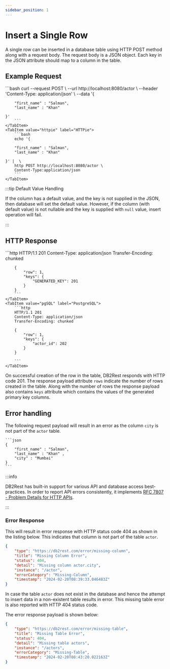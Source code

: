 ```yaml
---
sidebar_position: 1
---
```


# Insert a Single Row

A single row can be inserted in a database table using HTTP POST method along with a request body.
The request body is a JSON object. Each key in the JSON attribute should map to a column in the table.

## Example Request


<Tabs>
    <TabItem value="cURL" label="cURL" default>
        ```bash
        curl --request POST \
        --url http://localhost:8080/actor \
        --header 'Content-Type: application/json' \
        --data '{

        "first_name" : "Salman",
        "last_name" : "Khan"

    }'
        ```
    </TabItem>
    <TabItem value="httpie" label="HTTPie">
        ```bash
        echo '{

        "first_name" : "Salman",
        "last_name" : "Khan"

    }' |  \
        http POST http://localhost:8080/actor \
        Content-Type:application/json
        ```
    </TabItem>


</Tabs>




:::tip Default Value Handling

If the column has a default value, and the key is not supplied in the JSON, then database will set the default value.
However, if the column (with default value) is not nullable and the key is supplied with `null` value, insert operation will fail.

:::

## HTTP Response


<Tabs>
    <TabItem value="mySQL" label="MySQL" default>
        ```http
        HTTP/1.1 201
        Content-Type: application/json
        Transfer-Encoding: chunked

        {
            "row": 1,
            "keys": {
                "GENERATED_KEY": 201
            }
        }
        ```
    </TabItem>
    <TabItem value="pgSQL" label="PostgreSQL">
        ```http
        HTTP/1.1 201
        Content-Type: application/json
        Transfer-Encoding: chunked

        {
            "row": 1,
            "keys": {
                "actor_id": 202
            }
        }

        ```
    </TabItem>


</Tabs>


On successful creation of the row in the table, DB2Rest responds with HTTP code 201. The response payload
attribute `rows` indicate the number of rows created in the table. Along with the number of rows the response payload
also contains `keys` attribute which contains the values of the generated primary key columns.

## Error handling

The following request payload will result in an error as the column `city` is not part of the `actor` table.

    ```json
    {
        "first_name" : "Salman",
        "last_name" : "Khan" ,
        "city" : "Mumbai"
    }
    ```

:::info

DB2Rest has built-in support for various API and database access best-practices. In order to report API errors consistently,
it implements
[RFC 7807 - Problem Details for HTTP APIs](https://datatracker.ietf.org/doc/html/rfc7807).

:::

### Error Response

This will result in error response with HTTP status code 404 as shown in the listing below. This indicates that column is not part of the table
`actor`.

```json
{
	"type": "https://db2rest.com/error/missing-column",
	"title": "Missing Column Error",
	"status": 404,
	"detail": "Missing column actor.city",
	"instance": "/actor",
	"errorCategory": "Missing-Column",
	"timestamp": "2024-02-20T08:39:33.046483Z"
}
```

In case the table `actor` does not exist in the database and hence the attempt to insert data in a
non-existent table results in error. This missing table error is also reported with HTTP 404 status code.

The error response payload is shown below:

```json
{
    "type": "https://db2rest.com/error/missing-table",
    "title": "Missing Table Error",
    "status": 404,
    "detail": "Missing table actors",
    "instance": "/actors",
    "errorCategory": "Missing-Table",
    "timestamp": "2024-02-20T08:43:20.022163Z"
}
```




